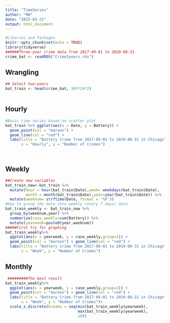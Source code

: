 ```yaml
---
title: "TimeSeries"
author: "MW"
date: "2025-03-22"
output: html_document
---
```


```r
#Libaries and Packages
knitr::opts_chunk$set(echo = TRUE)
library(tidyverse)
######Three-year crime data from 2017-09-01 to 2020-08-31
crime_bat <- readRDS("Crime3years.rds")
```

## Wrangling

```r
## Select two-years
bat_train <- head(crime_bat, 365*24*2)
 
```

## Hourly

```r
#Basic time series based on scatter plot
bat_train %>% ggplot(aes(x = Date, y = Battery)) +
  geom_point(col = "maroon") + 
  geom_line(col = "red") +
  labs(title = "Battery Crime from 2017-09-01 to 2019-08-31 in Chicago", 
       x = "Hourly", y = "Number of Crimes")




```

## Weekly

```r
##Create new variables
bat_train_new<-bat_train %>% 
  mutate(hour = hour(bat_train$Date),week= weekdays(bat_train$Date),  
         month = month(bat_train$Date),year=year(bat_train$Date)) %>% 
  mutate(weeknum= strftime(Date, format = '%V')) 
#How to group the data into weekly (every 7 days) data
bat_train_weekly <- bat_train_new %>% 
  group_by(weeknum,year) %>%
  summarize(case_weekly=sum(Battery)) %>%
  mutate(yearweek=paste0(year,weeknum))
#####First try for graphing
bat_train_weekly%>% 
  ggplot(aes(x = yearweek, y = case_weekly,group=1)) +
  geom_point(col = "maroon") + geom_line(col = "red") +
  labs(title = "Battery Crime from 2017-09-01 to 2019-08-31 in Chicago", 
       x = "Week", y = "Number of Crimes")

```

## Monthly

```r
 #########The best result
bat_train_weekly%>%
  ggplot(aes(x = yearweek, y = case_weekly,group=1)) +
  geom_point(col = "maroon") + geom_line(col = "red") +
  labs(title = "Battery Crime from 2017-09-01 to 2019-08-31 in Chicago",
       x = "Week", y = "Number of Crimes")+
  scale_x_discrete(breaks = seq(min(bat_train_weekly$yearweek),
                                max(bat_train_weekly$yearweek),
                                10))
```


